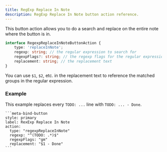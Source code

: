 ```yaml
---
title: RegExp Replace In Note
description: RegExp Replace In Note button action reference.
---
```


This button action allows you to do a search and replace on the entire note where the button is in.

```ts
interface RegexpReplaceInNoteButtonAction {
	type: 'replaceInNote';
	regexp: string; // the regular expression to search for
	regexpFlags?: string; // the regexp flags for the regular expression, defaults to `g` if omitted
	replacement: string; // the replacement text
}
```

You can use `$1`, `$2`, etc. in the replacement text to reference the matched groups in the regular expression.

### Example

This example replaces every `TODO: ...` line with `TODO: ... - Done`.

````custom_markdown {5-7}
```meta-bind-button
style: primary
label: RexExp Replace In Note
action:
  type: "regexpReplaceInNote"
  regexp: "^(TODO: .*)$"
  regexpFlags: "gm"
  replacement: "$1 - Done"
```
````
